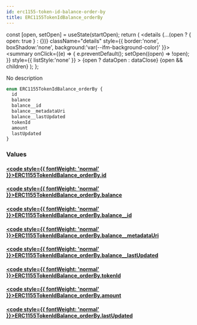 ```yaml
---
id: erc1155-token-id-balance-order-by
title: ERC1155TokenIdBalance_orderBy
---
```









  const [open, setOpen] = useState(startOpen);
  return (
    <details {...(open ? { open: true } : {})} className="details" style={{ border:'none', boxShadow:'none', background:'var(--ifm-background-color)' }}>
      <summary
        onClick={(e) => {
          e.preventDefault();
          setOpen((open) => !open);
        }}
        style={{ listStyle:'none' }}
      >
      {open ? dataOpen : dataClose}
      </summary>
      {open && children}
    </details>
  );
};








No description


```graphql
enum ERC1155TokenIdBalance_orderBy {
  id
  balance
  balance__id
  balance__metadataUri
  balance__lastUpdated
  tokenId
  amount
  lastUpdated
}
```




### Values

#### [<code style={{ fontWeight: 'normal' }}>ERC1155TokenIdBalance_orderBy.<b>id</b></code>](#)  
> 
> 
> 
> 

#### [<code style={{ fontWeight: 'normal' }}>ERC1155TokenIdBalance_orderBy.<b>balance</b></code>](#)  
> 
> 
> 
> 

#### [<code style={{ fontWeight: 'normal' }}>ERC1155TokenIdBalance_orderBy.<b>balance__id</b></code>](#)  
> 
> 
> 
> 

#### [<code style={{ fontWeight: 'normal' }}>ERC1155TokenIdBalance_orderBy.<b>balance__metadataUri</b></code>](#)  
> 
> 
> 
> 

#### [<code style={{ fontWeight: 'normal' }}>ERC1155TokenIdBalance_orderBy.<b>balance__lastUpdated</b></code>](#)  
> 
> 
> 
> 

#### [<code style={{ fontWeight: 'normal' }}>ERC1155TokenIdBalance_orderBy.<b>tokenId</b></code>](#)  
> 
> 
> 
> 

#### [<code style={{ fontWeight: 'normal' }}>ERC1155TokenIdBalance_orderBy.<b>amount</b></code>](#)  
> 
> 
> 
> 

#### [<code style={{ fontWeight: 'normal' }}>ERC1155TokenIdBalance_orderBy.<b>lastUpdated</b></code>](#)  
> 
> 
> 
> 





